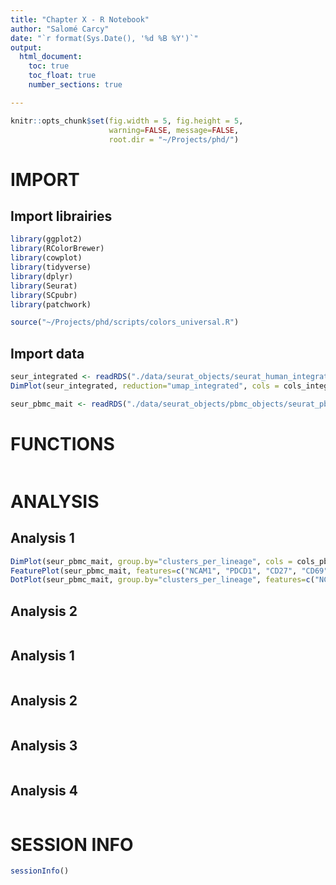 ```yaml
---
title: "Chapter X - R Notebook"
author: "Salomé Carcy"
date: "`r format(Sys.Date(), '%d %B %Y')`"
output:
  html_document:
    toc: true
    toc_float: true
    number_sections: true

---
```


```r
knitr::opts_chunk$set(fig.width = 5, fig.height = 5,
                      warning=FALSE, message=FALSE,
                      root.dir = "~/Projects/phd/")
```


# IMPORT

## Import librairies
```r
library(ggplot2)
library(RColorBrewer)
library(cowplot)
library(tidyverse)
library(dplyr)
library(Seurat)
library(SCpubr)
library(patchwork)

source("~/Projects/phd/scripts/colors_universal.R")
```

## Import data
```r
seur_integrated <- readRDS("./data/seurat_objects/seurat_human_integrated_object_23_12_01.rds")
DimPlot(seur_integrated, reduction="umap_integrated", cols = cols_integrated)

seur_pbmc_mait <- readRDS("./data/seurat_objects/pbmc_objects/seurat_pbmc_mait_clean.rds")
```




# FUNCTIONS
```r

```




# ANALYSIS

## Analysis 1
```r
DimPlot(seur_pbmc_mait, group.by="clusters_per_lineage", cols = cols_pbmc_mait)
FeaturePlot(seur_pbmc_mait, features=c("NCAM1", "PDCD1", "CD27", "CD69"), order=T)
DotPlot(seur_pbmc_mait, group.by="clusters_per_lineage", features=c("NCAM1", "PDCD1", "CD27", "CD69", "GNLY", "PRF1"), dot.scale=10)
```


## Analysis 2
```r

```

## Analysis 1
```r

```


## Analysis 2
```r

```

## Analysis 3
```r

```


## Analysis 4
```r

```




# SESSION INFO
```r
sessionInfo()
```


